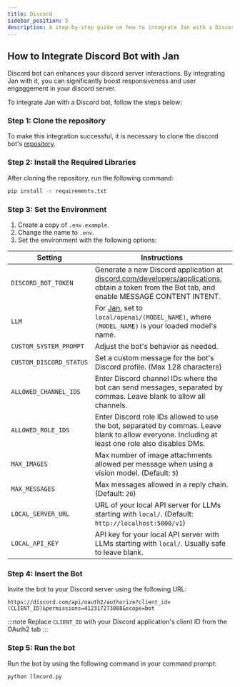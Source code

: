```yaml
---
title: Discord
sidebar_position: 5
description: A step-by-step guide on how to integrate Jan with a Discord bot.
---
```


<head>
    <title>Discord</title>
    <meta name="description" content="A step-by-step guide on how to integrate Jan with a Discord bot. Learn how to clone the repository, install required libraries, set up the environment, insert the bot into Discord server, and run the bot."/>
    <meta name="keywords" content="Jan AI, Jan, ChatGPT alternative, local AI, private AI, conversational AI, no-subscription fee, large language model, integration, Discord, Discord bot"/>
    <meta property="og:title" content="Discord"/>
    <meta property="og:description" content="A step-by-step guide on how to integrate Jan with a Discord bot. Learn how to clone the repository, install required libraries, set up the environment, insert the bot into Discord server, and run the bot."/>
    <meta property="og:url" content="https://yourwebsite.com/discord"/>
    <meta name="twitter:card" content="summary"/>
    <meta name="twitter:title" content="Discord"/>
    <meta name="twitter:description" content="A step-by-step guide on how to integrate Jan with a Discord bot. Learn how to clone the repository, install required libraries, set up the environment, insert the bot into Discord server, and run the bot."/>
</head>

## How to Integrate Discord Bot with Jan

Discord bot can enhances your discord server interactions. By integrating Jan with it, you can significantly boost responsiveness and user engaggement in your discord server.

To integrate Jan with a Discord bot, follow the steps below:

### Step 1: Clone the repository

To make this integration successful, it is necessary to clone the discord bot's [repository](https://github.com/jakobdylanc/discord-llm-chatbot).

### Step 2: Install the Required Libraries

After cloning the repository, run the following command:

```sh
pip install -r requirements.txt
```

### Step 3: Set the Environment
1. Create a copy of `.env.example`.
2. Change the name to `.env`.
3. Set the environment with the following options:

| Setting | Instructions |
| ------- | ------------ |
| `DISCORD_BOT_TOKEN` | Generate a new Discord application at [discord.com/developers/applications](https://discord.com/developers/applications), obtain a token from the Bot tab, and enable MESSAGE CONTENT INTENT. |
| `LLM` | For [Jan](https://jan.ai/), set to `local/openai/(MODEL_NAME)`, where `(MODEL_NAME)` is your loaded model's name. |
| `CUSTOM_SYSTEM_PROMPT` | Adjust the bot's behavior as needed. |
| `CUSTOM_DISCORD_STATUS` | Set a custom message for the bot's Discord profile. (Max 128 characters) | 
| `ALLOWED_CHANNEL_IDS` | Enter Discord channel IDs where the bot can send messages, separated by commas. Leave blank to allow all channels. |
| `ALLOWED_ROLE_IDS` | Enter Discord role IDs allowed to use the bot, separated by commas. Leave blank to allow everyone. Including at least one role also disables DMs. |
| `MAX_IMAGES` | Max number of image attachments allowed per message when using a vision model. (Default: `5`) |
| `MAX_MESSAGES` | Max messages allowed in a reply chain. (Default: `20`) |
| `LOCAL_SERVER_URL` | URL of your local API server for LLMs starting with `local/`. (Default: `http://localhost:5000/v1`) |
| `LOCAL_API_KEY` | API key for your local API server with LLMs starting with `local/`. Usually safe to leave blank. |

### Step 4: Insert the Bot
Invite the bot to your Discord server using the following URL:

```
https://discord.com/api/oauth2/authorize?client_id=(CLIENT_ID)&permissions=412317273088&scope=bot
```
:::note
Replace `CLIENT_ID` with your Discord application's client ID from the OAuth2 tab
:::
### Step 5: Run the bot

Run the bot by using the following command in your command prompt:

```sh
python llmcord.py
```